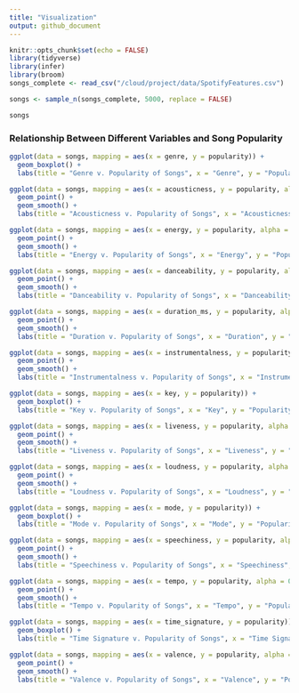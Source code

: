 ```yaml
---
title: "Visualization"
output: github_document
---
```


```r
knitr::opts_chunk$set(echo = FALSE)
library(tidyverse)
library(infer)
library(broom)
songs_complete <- read_csv("/cloud/project/data/SpotifyFeatures.csv")
```

```r

songs <- sample_n(songs_complete, 5000, replace = FALSE)

songs
```

### Relationship Between Different Variables and Song Popularity

```r
ggplot(data = songs, mapping = aes(x = genre, y = popularity)) +
  geom_boxplot() +
  labs(title = "Genre v. Popularity of Songs", x = "Genre", y = "Popularity")
```

```r
ggplot(data = songs, mapping = aes(x = acousticness, y = popularity, alpha = 0.005)) +
  geom_point() + 
  geom_smooth() +
  labs(title = "Acousticness v. Popularity of Songs", x = "Acousticness", y = "Popularity")
```


```r
ggplot(data = songs, mapping = aes(x = energy, y = popularity, alpha = 0.0005)) +
  geom_point() +
  geom_smooth() +
  labs(title = "Energy v. Popularity of Songs", x = "Energy", y = "Popularity")
```

```r
ggplot(data = songs, mapping = aes(x = danceability, y = popularity, alpha = 0.0005)) +
  geom_point() + 
  geom_smooth() +
  labs(title = "Danceability v. Popularity of Songs", x = "Danceability", y = "Popularity")
```

```r
ggplot(data = songs, mapping = aes(x = duration_ms, y = popularity, alpha = 0.0005)) +
  geom_point() + 
  geom_smooth() +
  labs(title = "Duration v. Popularity of Songs", x = "Duration", y = "Popularity")
```

```r
ggplot(data = songs, mapping = aes(x = instrumentalness, y = popularity, alpha = 0.0005)) +
  geom_point() + 
  geom_smooth() +
  labs(title = "Instrumentalness v. Popularity of Songs", x = "Instrumentalness", y = "Popularity")
```


```r
ggplot(data = songs, mapping = aes(x = key, y = popularity)) +
  geom_boxplot() +
  labs(title = "Key v. Popularity of Songs", x = "Key", y = "Popularity")
```


```r
ggplot(data = songs, mapping = aes(x = liveness, y = popularity, alpha = 0.0005)) +
  geom_point() + 
  geom_smooth() +
  labs(title = "Liveness v. Popularity of Songs", x = "Liveness", y = "Popularity")
```

```r
ggplot(data = songs, mapping = aes(x = loudness, y = popularity, alpha = 0.0005)) +
  geom_point() + 
  geom_smooth() +
  labs(title = "Loudness v. Popularity of Songs", x = "Loudness", y = "Popularity")
```

```r
ggplot(data = songs, mapping = aes(x = mode, y = popularity)) +
  geom_boxplot() +
  labs(title = "Mode v. Popularity of Songs", x = "Mode", y = "Popularity")
```

```r
ggplot(data = songs, mapping = aes(x = speechiness, y = popularity, alpha = 0.0005)) +
  geom_point() + 
  geom_smooth() +
  labs(title = "Speechiness v. Popularity of Songs", x = "Speechiness", y = "Popularity")
```

```r
ggplot(data = songs, mapping = aes(x = tempo, y = popularity, alpha = 0.0005)) +
  geom_point() + 
  geom_smooth() +
  labs(title = "Tempo v. Popularity of Songs", x = "Tempo", y = "Popularity")
```

```r
ggplot(data = songs, mapping = aes(x = time_signature, y = popularity)) +
  geom_boxplot() +
  labs(title = "Time Signature v. Popularity of Songs", x = "Time Signature", y = "Popularity")
```


```r
ggplot(data = songs, mapping = aes(x = valence, y = popularity, alpha = 0.0005)) +
  geom_point() + 
  geom_smooth() +
  labs(title = "Valence v. Popularity of Songs", x = "Valence", y = "Popularity")
```


